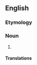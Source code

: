 ==English==

===Etymology===
{{prefix|en|paleo|climatology}}

===Noun===
{{wikipedia}}
{{en-noun|-}}

# {{alternative form of|palaeoclimatology|lang=en}}

====Translations====
{{trans-see|palaeoclimatology}}
